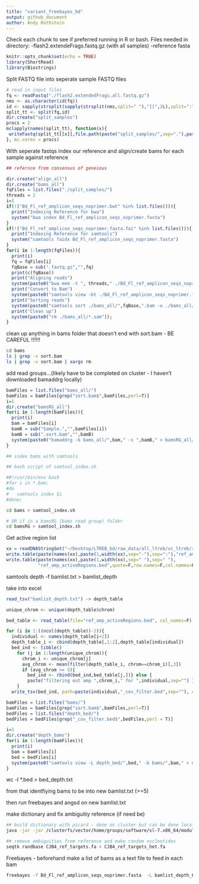 ```yaml
---
title: "variant_freebayes_bd"
output: github_document
author: Andy Rothstein
---
```

Check each chunk to see if preferred running in R or bash.  Files needed in directory:
-flash2.extendeFrags.fastq.gz (with all samples)
-reference fasta

```r
knitr::opts_chunk$set(echo = TRUE)
library(ShortRead)
library(Biostrings)
```

Split FASTQ file into seperate sample FASTQ files
```r
# read in input files      
fq <- readFastq("./flash2.extendedFrags.all.fastq.gz")
nms <- as.character(id(fq))
id <- sapply(strsplit(sapply(strsplit(nms,split=" "),"[[",2L),split=":"),"[[",4L)
split_tt <- split(fq,id)
dir.create("split_samples")
procs = 2
mclapply(names(split_tt), function(x){
 writeFastq(split_tt[[x]],file.path(paste("split_samples/",sep="."),paste("Sample",x,"fastq.gz",sep=".")))
}, mc.cores = procs)
```

With seperate fastqs index our reference and align/create bams for each sample against reference 

```r
## refernce from consensus of geneious 

dir.create("align_all")
dir.create("bams_all")
fqFiles = list.files("./split_samples/")
threads = 2
i=1
if(!("Bd_Fl_ref_amplicon_seqs_noprimer.bwt" %in% list.files())){
  print("Indexing Reference for bwa")
  system("bwa index Bd_Fl_ref_amplicon_seqs_noprimer.fasta")
}
if(!("Bd_Fl_ref_amplicon_seqs_noprimer.fasta.fai" %in% list.files())){
  print("Indexing Reference for samtools")
  system("samtools faidx Bd_Fl_ref_amplicon_seqs_noprimer.fasta")
}
for(i in 1:length(fqFiles)){
  print(i)
  fq = fqFiles[i]
  fqBase = sub(".fastq.gz","",fq)
  print(c(fqBase))
  print("Aligning reads")
  system(paste0("bwa mem -t ", threads," ./Bd_Fl_ref_amplicon_seqs_noprimer.fasta ./split_samples/",fq," > ./bams_all/",fqBase,".sam"))
  print("Convert to Bam")
  system(paste0("samtools view -bt ./Bd_Fl_ref_amplicon_seqs_noprimer.fasta.fai -o ./bams_all/", fqBase,".bam ./bams_all/",fqBase,".sam"))
  print("Sorting reads")
  system(paste0("samtools sort ./bams_all/",fqBase,".bam -o ./bams_all/",fqBase,".sort.bam"))
  print("Clean up")
  system(paste0("rm ./bams_all/*.sam")); 
}
```

clean up anything in bams folder that doesn't end with sort.bam - BE CAREFUL !!!!!!

```bash
cd bams
ls | grep -v sort.bam
ls | grep -v sort.bam | xargs rm
```

add read groups...(likely have to be completed on cluster - I haven't downloaded bamaddrg locally)
```r
bamFiles = list.files("bams_all/")
bamFiles = bamFiles[grep("sort.bam$",bamFiles,perl=T)]
i=1
dir.create("bamsRG_all")
for(i in 1:length(bamFiles)){
  print(i)
  bam = bamFiles[i]
  bamB = sub("Sample.","",bamFiles[i])
  bamB = sub(".sort.bam","",bamB)
  system(paste0("bamaddrg -b bams_all/",bam," -s ",bamB," > bamsRG_all/Sample.",bamB,".sortRG.bam"))
}
```


```bash
## index bams with samtools

## bash script of samtool_index.sh

##!/usr/bin/env bash
#for i in *.bam;
#do
#	samtools index $i
#done;

cd bams > samtool_index.sh

# OR if in a bamsRG (bams read group) folder 
cd bamsRG > samtool_index.sh
```

Get active region list
```r
xx = readDNAStringSet("~/Desktop/LTREB_bd/raw_data/all_ltreb/vc_ltreb/ref_amp.fa")
write.table(paste(names(xx),paste(1,width(xx),sep="-"),sep=":"),"ref_amp_activeRegions.txt",quote=F,row.names=F,col.names=F)
write.table(paste(names(xx),paste(1,width(xx),sep=" "),sep=" "),
            "ref_amp_activeRegions.bed",quote=F,row.names=F,col.names=F)
```

samtools depth -f bamlist.txt > bamlist_depth

take into excel 

```r
read_tsv("bamlist_depth.txt") -> depth_table

unique_chrom <- unique(depth_table$chrom)

bed_table <- read_table(file="ref_amp_activeRegions.bed", col_names=F)

for (i in 1:((ncol(depth_table))-2)){
  individual <- names(depth_table[i+2])
  depth_table_i <- cbind(depth_table[,1:2],depth_table[individual])
  bed_ind <- tibble()
    for (j in 1:length(unique_chrom)){
      chrom_i <- unique_chrom[j]
      avg_chrom <- mean(filter(depth_table_i, chrom==chrom_i)[,3])
      if (avg_chrom >= 5){
        bed_ind <- rbind(bed_ind,bed_table[j,])} else {
        paste("filtering out amp ",chrom_i," for ",individual,sep="") }
    }
  write_tsv(bed_ind, path=paste(individual,"_cov_filter.bed",sep=""), col_names=FALSE)}
```

```r
bamFiles = list.files("bams/")
bamFiles = bamFiles[grep("sort.bam$",bamFiles,perl=T)]
bedFiles = list.files("depth_bed/")
bedFiles = bedFiles[grep("_cov_filter.bed$",bedFiles,perl = T)]

i=1
dir.create("depth_bams")
for(i in 1:length(bamFiles)){
  print(i)
  bam = bamFiles[i]
  bed = bedFiles[i]
  system(paste0("samtools view -L depth_bed/",bed," -b bams/",bam," > depth_bams/",bam,".filtercov.bam"))
}
```


wc -l *.bed > bed_depth.txt 

from that identfiying bams to be into new bamlist.txt (>=5)

then run freebayes and angsd on new bamlist.txt


make dictionary and fix ambiguitiy reference (if need be)
```bash
## build dictionary with picard - done on cluster but can be done locally
java -jar -jar /clusterfs/vector/home/groups/software/sl-7.x86_64/modules/picard/2.9.0/lib/picard.jar picard CreateSequenceDictionary R=Bd_Fl_ref_amplicon_seqs_noprimer.fasta O=Bd_Fl_ref_amplicon_seqs_noprimer.dict

## remove ambiguities from reference and make random nucleotides 
seqtk randbase CJB4_ref_targets.fa > CJB4_ref_targets_het.fa
```

Freebayes - beforehand make a list of bams as a text file to feed in each bam
```bash
freebayes -f Bd_Fl_ref_amplicon_seqs_noprimer.fasta  -L bamlist_depth_60_wglobal.txt -t ref_amp_activeRegions.bed -0 -X --haplotype-length 0 -kwVa --no-mnps --min-coverage 10 --no-complex --use-best-n-alleles 4 --min-alternate-count 5 --min-alternate-fraction 0.3 > freebayes/bd_sierra_panama_global.vcf
```

